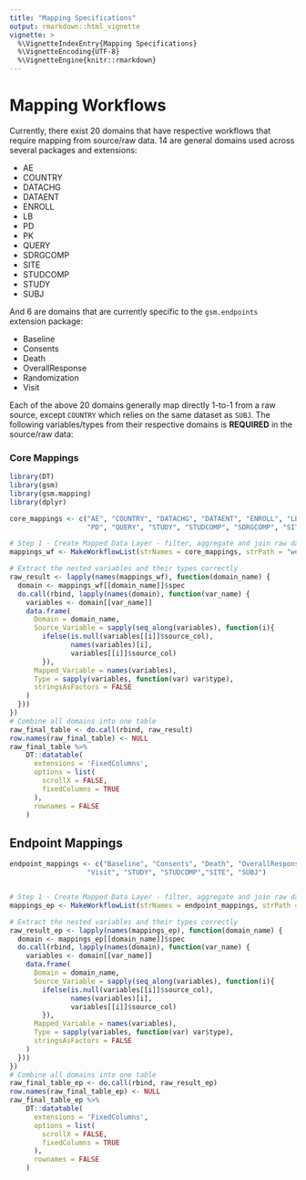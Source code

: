 ```yaml
---
title: "Mapping Specifications"
output: rmarkdown::html_vignette
vignette: >
  %\VignetteIndexEntry{Mapping Specifications}
  %\VignetteEncoding{UTF-8}
  %\VignetteEngine{knitr::rmarkdown}
---
```


# Mapping Workflows

Currently, there exist 20 domains that have respective workflows that require mapping from source/raw data. 14 are general domains used across several packages and extensions:

-   AE
-   COUNTRY
-   DATACHG
-   DATAENT
-   ENROLL
-   LB
-   PD
-   PK
-   QUERY
-   SDRGCOMP
-   SITE
-   STUDCOMP
-   STUDY
-   SUBJ

And 6 are domains that are currently specific to the `gsm.endpoints` extension package:

- Baseline
- Consents
- Death
- OverallResponse
- Randomization
- Visit

Each of the above 20 domains generally map directly 1-to-1 from a raw source, except `COUNTRY` which relies on the same dataset as `SUBJ`. The following variables/types from their respective domains is **REQUIRED** in the source/raw data:

### Core Mappings
```r
library(DT)
library(gsm)
library(gsm.mapping)
library(dplyr)

core_mappings <- c("AE", "COUNTRY", "DATACHG", "DATAENT", "ENROLL", "LB",
                   "PD", "QUERY", "STUDY", "STUDCOMP", "SDRGCOMP", "SITE", "SUBJ")

# Step 1 - Create Mapped Data Layer - filter, aggregate and join raw data to create mapped data layer
mappings_wf <- MakeWorkflowList(strNames = core_mappings, strPath = "workflow/1_mappings", strPackage = "gsm.mapping")

# Extract the nested variables and their types correctly
raw_result <- lapply(names(mappings_wf), function(domain_name) {
  domain <- mappings_wf[[domain_name]]$spec
  do.call(rbind, lapply(names(domain), function(var_name) {
    variables <- domain[[var_name]]
    data.frame(
      Domain = domain_name,
      Source_Variable = sapply(seq_along(variables), function(i){
        ifelse(is.null(variables[[i]]$source_col), 
               names(variables)[i], 
               variables[[i]]$source_col)
        }),
      Mapped_Variable = names(variables),
      Type = sapply(variables, function(var) var$type),
      stringsAsFactors = FALSE
    )
  }))
})
# Combine all domains into one table
raw_final_table <- do.call(rbind, raw_result)
row.names(raw_final_table) <- NULL
raw_final_table %>%
    DT::datatable(
      extensions = 'FixedColumns',
      options = list(
        scrollX = FALSE,
        fixedColumns = TRUE
      ),
      rownames = FALSE
    )
```


## Endpoint Mappings

```r
endpoint_mappings <- c("Baseline", "Consents", "Death", "OverallResponse", "Randomization",
                   "Visit", "STUDY", "STUDCOMP","SITE", "SUBJ")


# Step 1 - Create Mapped Data Layer - filter, aggregate and join raw data to create mapped data layer
mappings_ep <- MakeWorkflowList(strNames = endpoint_mappings, strPath = "workflow/1_mappings", strPackage = "gsm.mapping")

# Extract the nested variables and their types correctly
raw_result_ep <- lapply(names(mappings_ep), function(domain_name) {
  domain <- mappings_ep[[domain_name]]$spec
  do.call(rbind, lapply(names(domain), function(var_name) {
    variables <- domain[[var_name]]
    data.frame(
      Domain = domain_name,
      Source_Variable = sapply(seq_along(variables), function(i){
        ifelse(is.null(variables[[i]]$source_col), 
               names(variables)[i], 
               variables[[i]]$source_col)
        }),
      Mapped_Variable = names(variables),
      Type = sapply(variables, function(var) var$type),
      stringsAsFactors = FALSE
    )
  }))
})
# Combine all domains into one table
raw_final_table_ep <- do.call(rbind, raw_result_ep)
row.names(raw_final_table_ep) <- NULL
raw_final_table_ep %>%
    DT::datatable(
      extensions = 'FixedColumns',
      options = list(
        scrollX = FALSE,
        fixedColumns = TRUE
      ),
      rownames = FALSE
    )
```
